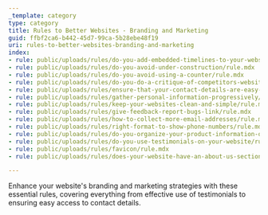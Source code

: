 ```yaml
---
_template: category
type: category
title: Rules to Better Websites - Branding and Marketing
guid: ffbf2ca6-b442-45d7-99ca-5b28ebe48f19
uri: rules-to-better-websites-branding-and-marketing
index:
- rule: public/uploads/rules/do-you-add-embedded-timelines-to-your-website-aka-twitter-box/rule.mdx
- rule: public/uploads/rules/do-you-avoid-under-construction/rule.mdx
- rule: public/uploads/rules/do-you-avoid-using-a-counter/rule.mdx
- rule: public/uploads/rules/do-you-do-a-critique-of-competitors-websites/rule.mdx
- rule: public/uploads/rules/ensure-that-your-contact-details-are-easy-to-find/rule.mdx
- rule: public/uploads/rules/gather-personal-information-progressively/rule.mdx
- rule: public/uploads/rules/keep-your-websites-clean-and-simple/rule.mdx
- rule: public/uploads/rules/give-feedback-report-bugs-link/rule.mdx
- rule: public/uploads/rules/how-to-collect-more-email-addresses/rule.mdx
- rule: public/uploads/rules/right-format-to-show-phone-numbers/rule.mdx
- rule: public/uploads/rules/do-you-organize-your-product-information-on-your-website-appropriately/rule.mdx
- rule: public/uploads/rules/do-you-use-testimonials-on-your-website/rule.mdx
- rule: public/uploads/rules/favicon/rule.mdx
- rule: public/uploads/rules/does-your-website-have-an-about-us-section/rule.mdx

---
```


Enhance your website's branding and marketing strategies with these essential rules, covering everything from effective use of testimonials to ensuring easy access to contact details.
